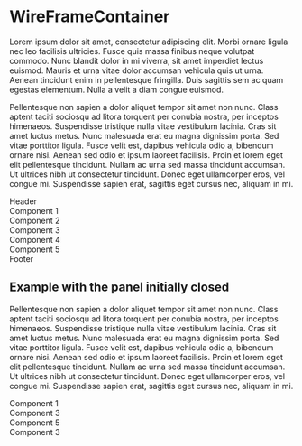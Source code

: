

<Meta title="@matt-dunn/react-wireframes/WireFrameContainer" component={WireFrameContainer} />

# WireFrameContainer

Lorem ipsum dolor sit amet, consectetur adipiscing elit. Morbi ornare ligula nec leo facilisis ultricies. Fusce quis massa finibus neque volutpat commodo. Nunc blandit dolor in mi viverra, sit amet imperdiet lectus euismod. Mauris et urna vitae dolor accumsan vehicula quis ut urna. Aenean tincidunt enim in pellentesque fringilla. Duis sagittis sem ac quam egestas elementum. Nulla a velit a diam congue euismod.

<Props of={WireFrameContainer} />

Pellentesque non sapien a dolor aliquet tempor sit amet non nunc. Class aptent taciti sociosqu ad litora torquent per conubia nostra, per inceptos himenaeos. Suspendisse tristique nulla vitae vestibulum lacinia. Cras sit amet luctus metus. Nunc malesuada erat eu magna dignissim porta. Sed vitae porttitor ligula. Fusce velit est, dapibus vehicula odio a, bibendum ornare nisi. Aenean sed odio et ipsum laoreet facilisis. Proin et lorem eget elit pellentesque tincidunt. Nullam ac urna sed massa tincidunt accumsan. Ut ultrices nibh ut consectetur tincidunt. Donec eget ullamcorper eros, vel congue mi. Suspendisse sapien erat, sagittis eget cursus nec, aliquam in mi.

<Preview>
    <Story name="Default Open">
      <WireFrameProvider api={wireframeAPIGrid}>
        <WireFrameContainer
          className="container"
        >
          <Main>
            <div className="row">
              <div className="col">
                <WAHeader>Header</WAHeader>
              </div>
            </div>
            <div className="row">
              <div className="col-6">
                <WASection1>Component 1</WASection1>
              </div>
              <div className="col-6">
                <WASection2>Component 2</WASection2>
              </div>
            </div>
            <div className="row">
              <div className="col">
                <WASection3>Component 3</WASection3>
              </div>
              <div className="col">
                <WASection4>Component 4</WASection4>
              </div>
              <div className="col">
                <WASection5>Component 5</WASection5>
              </div>
            </div>
            <div className="row">
              <div className="col">
                <WAFooter>Footer</WAFooter>
              </div>
            </div>
          </Main>
        </WireFrameContainer>
      </WireFrameProvider>
    </Story>
</Preview>

## Example with the panel initially closed

Pellentesque non sapien a dolor aliquet tempor sit amet non nunc. Class aptent taciti sociosqu ad litora torquent per conubia nostra, per inceptos himenaeos. Suspendisse tristique nulla vitae vestibulum lacinia. Cras sit amet luctus metus. Nunc malesuada erat eu magna dignissim porta. Sed vitae porttitor ligula. Fusce velit est, dapibus vehicula odio a, bibendum ornare nisi. Aenean sed odio et ipsum laoreet facilisis. Proin et lorem eget elit pellentesque tincidunt. Nullam ac urna sed massa tincidunt accumsan. Ut ultrices nibh ut consectetur tincidunt. Donec eget ullamcorper eros, vel congue mi. Suspendisse sapien erat, sagittis eget cursus nec, aliquam in mi.

<Preview>
    <Story name="Default Closed">
      <WireFrameProvider api={wireframeAPISimple}>
        <WireFrameContainer
          className="container"
          defaultOpen={false}
        >
          <Main>
            <div className="row">
              <div className="col">
                <WASection1>Component 1</WASection1>
              </div>
            </div>
            <div className="row">
              <div className="col">
                <WASection3>Component 3</WASection3>
              </div>
              <div className="col">
                <WASection5>Component 5</WASection5>
              </div>
            </div>
            <div className="row">
              <div className="col">
                <WASection3>Component 3</WASection3>
              </div>
            </div>
          </Main>
        </WireFrameContainer>
      </WireFrameProvider>
    </Story>
</Preview>
